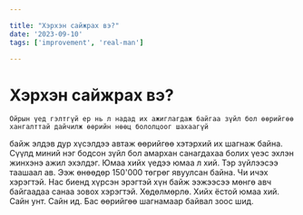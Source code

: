 ```yaml
---

title: "Хэрхэн сайжрах вэ?"
date: '2023-09-10'
tags: ['improvement', 'real-man']

---
```


# Хэрхэн сайжрах вэ?

    Ойрын үед гэлтгүй ер нь л надад их ажиглагдаж байгаа зүйл бол өөрийгөө хангалттай дайчилж өөрийн нөөц бололцоог шахаагүй
байж элдэв дур хүсэлдээ автаж өөрийгөө хэтэрхий их шагнаж байна.
    Сүүлд миний нэг бодсон зүйл бол амархан санагдахаа болих үеэс эхлэн жинхэнэ ажил эхэлдэг. Юмаа хийх үедээ юмаа л хий.
Тэр зүйлээсээ таашаал ав. Ээж өнөөдөр 150'000 төгрөг явуулсан байна. Чи ичэх хэрэгтэй. Нас биенд хүрсэн эрэгтэй хүн байж ээжээсээ
мөнгө авч байгаадаа санаа зовох хэрэгтэй. Хөдөлмөрлө. Хийх ёстой юмаа хий. Сайн унт. Сайн ид. Бас өөрийгөө шагнамаар байвал зоос шид.
